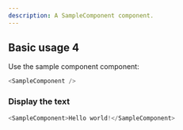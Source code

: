 ```yaml
---
description: A SampleComponent component.
---
```



## Basic usage 4

Use the sample component component:

```js
<SampleComponent />
```

### Display the text

```js live
<SampleComponent>Hello world!</SampleComponent>
```
